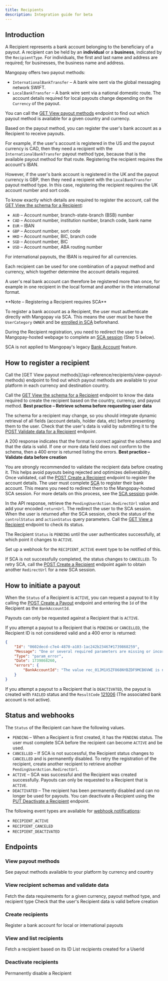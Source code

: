 ```yaml
---
title: Recipients
description: Integration guide for beta
---
```


## Introduction

A Recipient represents a bank account belonging to the beneficiary of a payout. A recipient can be held by an **individual** or a **business**, indicated by the `RecipientType`. For individuals, the first and last name and address are required; for businesses, the business name and address. 

Mangopay offers two payout methods: 
- `InternationalBankTransfer` – A bank wire sent via the global messaging network SWIFT. 
- `LocalBankTransfer` – A bank wire sent via a national domestic route. The account details required for local payouts change depending on the `Currency` of the payout. 

You can call the [GET View payout methods](/api-reference/recipients/view-payout-methods) endpoint to find out which payout method is available for a given country and currency.

Based on the payout method, you can register the user's bank account as a Recipient to receive payouts. 

For example, if the user's account is registered in the US and the payout currency is CAD, then they need a recipient with the `InternationalBankTransfer` payout method type, because that is the available payout method for that route. Registering the recipient requires the account's IBAN.

However, if the user's bank account is registered in the UK and the payout currency is GBP, then they need a recipient with the `LocalBankTransfer` payout method type. In this case, registering the recipient requires the UK account number and sort code. 

To know exactly which details are required to register the account, call the [GET View the schema for a Recipient](/api-reference/recipients/view-recipient-schema):
- `AUD` – Account number, branch-state-branch (BSB) number
- `CAD` – Account number, institution number, branch code, bank name
- `EUR` – IBAN
- `GBP` – Account number, sort code
- `HKD` – Account number, BIC, branch code
- `SGD` – Account number, BIC
- `USD` – Account number, ABA routing number

For international payouts, the IBAN is required for all currencies. 

Each recipient can be used for one combination of a payout method and currency, which together determine the account details required.

A user's real bank account can therefore be registered more than once, for example in one recipient in the local format and another in the international format.

<Note>
**Note – Registering a Recipient requires SCA**

To register a bank account as a Recipient, the user must authenticate directly with Mangopay via SCA. This means the user must be have the `UserCategory` `OWNER` and be [enrolled in SCA](/guides/users/sca) beforehand.

During the Recipient registration, you need to redirect the user to a Mangopay-hosted webpage to complete an [SCA session](/guides/users/sca/session) (Step 5 below).

SCA is not applied to Mangopay's legacy [Bank Account](/api-reference/bank-accounts/bank-account-object) feature.
</Note>

## How to register a recipient

<Steps>
<Step title="View available payout methods">
Call the [GET View payout methods](/api-reference/recipients/view-payout-methods) endpoint to find out which payout methods are available to your platform in each currency and destination country.
</Step>
<Step title="Fetch the data schema">

Call the [GET View the schema for a Recipient](/api-reference/recipients/view-recipient-schema) endpoint to know the data required to create the recipient based on the country, currency, and payout method.
<Check>
**Best practice – Retrieve schema before requesting user data**

The schema for a recipient may change, so you should integrate dynamic retrieval of all fields (account details, holder data, etc) before presenting them to the user.
</Check>
</Step>
<Step title="Validate the user's recipient data">
Check that the user's data is valid by submitting it to the [POST Validate data for a Recipient](/api-reference/recipients/validate-recipient-data) endpoint.

A 200 response indicates that the format is correct against the schema and that the data is valid. If one or more data field does not conform to the schema, then a 400 error is returned listing the errors.
<Check>
**Best practice – Validate data before creation**

You are strongly recommended to validate the recipient data before creating it. This helps avoid payouts being rejected and optimizes deliverability.
</Check>
</Step>
<Step title="Create the recipient">
Once validated, call the [POST Create a Recipient](/api-reference/recipients/create-recipient) endpoint to register the account details.
</Step>
<Step title="Redirect the user for SCA">
The user must complete [SCA](/guides/users/sca) to register their bank account. This means you need to redirect them to the Mangopay-hosted SCA session. For more details on this process, see the [SCA session](/guides/users/sca/session) guide.

In the API response, retrieve the `PendingUserAction.RedirectUrl` value and add your encoded `returnUrl`. The redirect the user to the SCA session.
</Step>
<Step title="Verify the outcome">
When the user is returned after the SCA session, check the status of the `controlStatus` and `actionStatus` query parameters. Call the [GET View a Recipient](/api-reference/recipients/view-recipient) endpoint to check its status. 

The Recipient `Status` is `PENDING` until the user authenticates successfully, at which point it changes to `ACTIVE`. 

Set up a webhook for the `RECIPIENT_ACTIVE` event type to be notified of this.

If SCA is not successfully completed, the status changes to `CANCELLED`. To retry SCA, call the [POST Create a Recipient](/api-reference/recipients/create-recipient) endpoint again to obtain another `RedirectUrl` for a new SCA session.
</Step>
</Steps>

## How to initiate a payout

When the `Status` of a Recipient is `ACTIVE`, you can request a payout to it by calling the [POST Create a Payout](/api-reference/recipients/create-recipient) endpoint and entering the `Id` of the Recipient as the `BankAccountId`. 

Payouts can only be requested against a Recipient that is `ACTIVE`. 

If you attempt a payout to a Recipient that is `PENDING` or `CANCELLED`, the Recipient ID is not considered valid and a 400 error is returned:

```json
{
    "Id": "0602decd-c7e4-4870-a103-1ac242b23467#1739868259",
    "Message": "One or several required parameters are missing or incorrect. An incorrect resource ID also raises this kind of error.",
    "Type": "param_error",
    "Date": 1739868260,
    "errors": {
        "BankAccountId": "The value rec_01JM1X5ZF868NYBZDF9MCB6VWE is not valid"
    }
}
```

If you attempt a payout to a Recipient that is `DEACTIVATED`, the payout is created with `FAILED` status and the `ResultCode` [121006](/errors/codes/121006) (The associated bank account is not active).

## Status and webhooks

The `Status` of the Recipient can have the following values.

- `PENDING` – When a Recipient is first created, it has the `PENDING` status. The user must complete SCA before the recipient can become `ACTIVE` and be used.
- `CANCELLED` – If SCA is not successful, the Recipient status changes to `CANCELLED` and is permanently disabled. To retry the registration of the recipient, create another recipient to retrieve another `PendingUserAction.RedirectUrl`.
- `ACTIVE` – SCA was successful and the Recipient was created successfully. Payouts can only be requested to a Recipient that is `ACTIVE`.
- `DEACTIVATED` – The recipient has been permanently disabled and can no longer be used for payouts. You can deactivate a Recipient using the [PUT Deactivate a Recipient](/api-reference/recipients/deactivate-recipient) endpoint.

The following event types are available for [webhook notifications](/webhooks):
- `RECIPIENT_ACTIVE`
- `RECIPIENT_CANCELED`
- `RECIPIENT_DEACTIVATED`


## Endpoints

### View payout methods
<Card title="GET View payout methods" href="/api-reference/recipients/view-payout-methods">
See payout methods available to your platform by currency and country
</Card>

### View recipient schemas and validate data
<Card title="GET View the schema for a Recipient" href="/api-reference/recipients/view-recipient-schema">
Fetch the data requirements for a given currency, payout method type, and recipient type
</Card>
<Card title="POST Validate data for a Recipient" href="/api-reference/recipients/validate-recipient-data">
Check that the user's Recipient data is valid before creation
</Card>

### Create recipients
<Card title="POST Create a Recipient" href="/api-reference/recipients/create-recipient">
Register a bank account for local or international payouts
</Card>

### View and list recipients
<Card title="GET View a Recipient" href="/api-reference/recipients/view-recipient">
Fetch a recipient based on its ID
</Card>
<Card title="GET List Recipients for a user" href="/api-reference/recipients/list-recipients-user">
List recipients created for a UserId
</Card>

### Deactivate recipients
<Card title="PUT Deactivate a Recipient" href="/api-reference/recipients/deactivate-recipient">
Permanently disable a Recipient
</Card>
